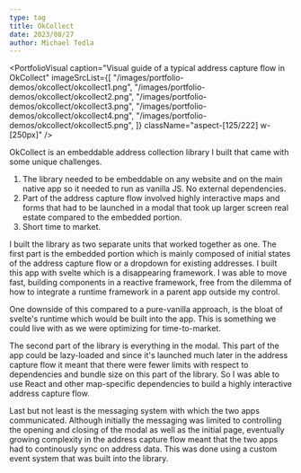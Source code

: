 ```yaml
---
type: tag
title: OkCollect
date: 2023/08/27
author: Michael Tedla
---
```



<PortfolioVisual
  caption="Visual guide of a typical address capture flow in OkCollect"
  imageSrcList={[
    "/images/portfolio-demos/okcollect/okcollect1.png",
    "/images/portfolio-demos/okcollect/okcollect2.png",
    "/images/portfolio-demos/okcollect/okcollect3.png",
    "/images/portfolio-demos/okcollect/okcollect4.png",
    "/images/portfolio-demos/okcollect/okcollect5.png",
  ]}
  className="aspect-[125/222] w-[250px]"
/>

OkCollect is an embeddable address collection library I built that came with some unique challenges.

1. The library needed to be embeddable on any website and on the main native app so it needed to run as vanilla JS. No external dependencies.
2. Part of the address capture flow involved highly interactive maps and forms that had to be launched in a modal that took up larger screen real estate compared to the embedded portion.
3. Short time to market.

I built the library as two separate units that worked together as one. The first part is the embedded portion which is mainly composed of initial states of the address capture flow or a dropdown for existing addresses. I built this app with svelte which is a disappearing framework. I was able to move fast, building components in a reactive framework, free from the dilemma of how to integrate a runtime framework in a parent app outside my control.

One downside of this compared to a pure-vanilla approach, is the bloat of svelte's runtime which would be built into the app. This is something we could live with as we were optimizing for time-to-market.

The second part of the library is everything in the modal. This part of the app could be lazy-loaded and since it's launched much later in the address capture flow it meant that there were fewer limits with respect to dependencies and bundle size on this part of the library. So I was able to use React and other map-specific dependencies to build a highly interactive address capture flow.

Last but not least is the messaging system with which the two apps communicated. Although initially the messaging was limited to controlling the opening and closing of the modal as well as the initial page, eventually growing complexity in the address capture flow meant that the two apps had to continously sync on address data. This was done using a custom event system that was built into the library.
